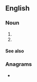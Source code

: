 ==English==

===Noun===
{{en-noun|-}}

# {{initialism of|en|[[hospital]]-associated [[MRSA]]}}
# {{initialism of|en|hospital-acquired [[MRSA]]}}

====See also====
{{projectlinks|pedia}}

===Anagrams===
* {{anagrams|en|a=aahmrs|Mahars|Marsha|Sharma|ashram|harams}}